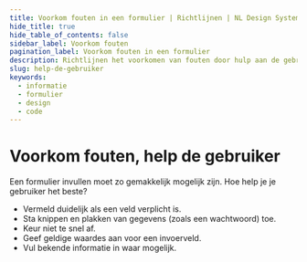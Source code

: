 ```yaml
---
title: Voorkom fouten in een formulier | Richtlijnen | NL Design System
hide_title: true
hide_table_of_contents: false
sidebar_label: Voorkom fouten
pagination_label: Voorkom fouten in een formulier
description: Richtlijnen het voorkomen van fouten door hulp aan de gebruiker in een formulier.
slug: help-de-gebruiker
keywords:
  - informatie
  - formulier
  - design
  - code
---
```


<!-- @license CC0-1.0 -->


# Voorkom fouten, help de gebruiker

Een formulier invullen moet zo gemakkelijk mogelijk zijn. Hoe help je je gebruiker het beste?

- Vermeld duidelijk als een veld verplicht is.
- Sta knippen en plakken van gegevens (zoals een wachtwoord) toe.
- Keur niet te snel af.
- Geef geldige waardes aan voor een invoerveld.
- Vul bekende informatie in waar mogelijk.

<HelpRequired />
<HelpRequiredCode />

<HelpAllowCopyPaste />
<HelpAllowCopyPasteCode />

<HelpApproveIntro />

<HelpApproveEmail />
<HelpApproveEmailCode />

<HelpApproveMixedInput />
<HelpApproveMixedInputCode />

<HelpApproveShowValues />
<HelpApproveShowValuesCode />

<HelpApproveAutoFill />
<HelpApproveAutoFillCode />

<FormFooterInfo />
